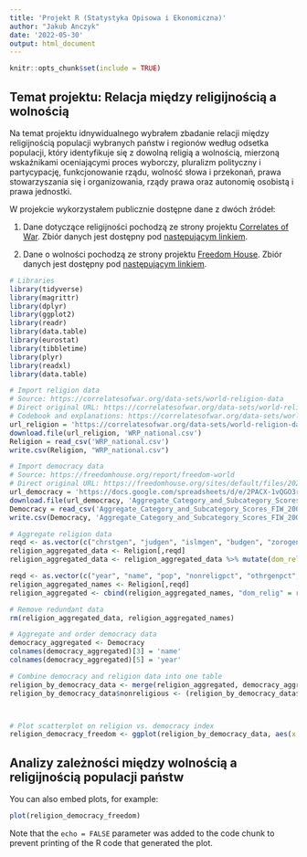 ```yaml
---
title: 'Projekt R (Statystyka Opisowa i Ekonomiczna)'
author: "Jakub Anczyk"
date: '2022-05-30'
output: html_document
---
```


```r
knitr::opts_chunk$set(include = TRUE)
```

## Temat projektu: Relacja między religijnością a wolnością

Na temat projektu idnywidualnego wybrałem zbadanie relacji między religijnością populacji wybranych państw i regionów według odsetka populacji, który identyfikuje się z dowolną religią a wolnością, mierzoną wskaźnikami oceniającymi proces wyborczy, pluralizm polityczny i partycypację, funkcjonowanie rządu, wolność słowa i przekonań, prawa stowarzyszania się i organizowania, rządy prawa oraz autonomię osobistą i prawa jednostki.

W projekcie wykorzystałem publicznie dostępne dane z dwóch źródeł:

1. Dane dotyczące religijności pochodzą ze strony projektu <a href="https://correlatesofwar.org/">Correlates of War</a>. Zbiór danych jest dostępny pod <a href="https://correlatesofwar.org/data-sets/world-religion-data/wrp-global-data/at_download/file/WRP_national.csv">następującym linkiem</a>. 

2. Dane o wolności pochodzą ze strony projektu <a href="https://freedomhouse.org/report/freedom-world">Freedom House</a>. Zbiór danych jest dostępny pod <a href="https://freedomhouse.org/sites/default/files/2022-02/Aggregate_Category_and_Subcategory_Scores_FIW_2003-2022.xlsx">następującym linkiem</a>. 

```r
# Libraries
library(tidyverse)
library(magrittr)
library(dplyr)
library(ggplot2)
library(readr)
library(data.table)
library(eurostat)
library(tibbletime)
library(plyr)
library(readxl)
library(data.table)

```

```r
# Import religion data
# Source: https://correlatesofwar.org/data-sets/world-religion-data
# Direct original URL: https://correlatesofwar.org/data-sets/world-religion-data/wrp-national-data-1/@@download/file/WRP_national.csv
# Codebook and explanations: https://correlatesofwar.org/data-sets/world-religion-data/wrp-codebook/at_download/file
url_religion = 'https://correlatesofwar.org/data-sets/world-religion-data/wrp-national-data-1/@@download/file/WRP_national.csv'
download.file(url_religion, 'WRP_national.csv')
Religion = read_csv('WRP_national.csv')
write.csv(Religion, "WRP_national.csv")

# Import democracy data
# Source: https://freedomhouse.org/report/freedom-world
# Direct original URL: https://freedomhouse.org/sites/default/files/2022-02/Aggregate_Category_and_Subcategory_Scores_FIW_2003-2022.xlsx
url_democracy = 'https://docs.google.com/spreadsheets/d/e/2PACX-1vQGO3rY5a3v7ecCiDe9HXYLCKdQgDE_zipk5zz9OrqsfE4Yf1vYwT-WkNVKdrZGYIVf982I_Mcvmbj1/pub?output=csv'
download.file(url_democracy, 'Aggregate_Category_and_Subcategory_Scores_FIW_2003-2022.csv')
Democracy = read_csv('Aggregate_Category_and_Subcategory_Scores_FIW_2003-2022.csv')
write.csv(Democracy, 'Aggregate_Category_and_Subcategory_Scores_FIW_2003-2022.csv')
```

```r

# Aggregate religion data
reqd <- as.vector(c("chrstgen", "judgen", "islmgen", "budgen", "zorogen", "hindgen", "sikhgen", "shntgen", "bahgen", "taogen", "jaingen", "confgen", "syncgen", "nonrelig", "othrgen"))
religion_aggregated_data <- Religion[,reqd]
religion_aggregated_data <- religion_aggregated_data %>% mutate(dom_relig = names(.)[max.col(.)])

reqd <- as.vector(c("year", "name", "pop", "nonreligpct", "othrgenpct", "sumreligpct", "total"))
religion_aggregated_names <- Religion[,reqd]
religion_aggregated <- cbind(religion_aggregated_names, "dom_relig" = religion_aggregated_data$dom_relig)

# Remove redundant data
rm(religion_aggregated_data, religion_aggregated_names)

# Aggregate and order democracy data
democracy_aggregated <- Democracy
colnames(democracy_aggregated)[3] = 'name'
colnames(democracy_aggregated)[5] = 'year'

# Combine democracy and religion data into one table
religion_by_democracy_data <- merge(religion_aggregated, democracy_aggregated)
religion_by_democracy_data$nonreligious <- (religion_by_democracy_data$sumreligpct-religion_by_democracy_data$nonreligpct)



# Plot scatterplot on religion vs. democracy index
religion_democracy_freedom <- ggplot(religion_by_democracy_data, aes(x = PR, y = nonreligious, color = dom_relig, shape = Region)) + geom_point(stat = 'identity')
```

## Analizy zależności między wolnością a religijnością populacji państw

You can also embed plots, for example:

```r
plot(religion_democracy_freedom)
```

Note that the `echo = FALSE` parameter was added to the code chunk to prevent printing of the R code that generated the plot.
